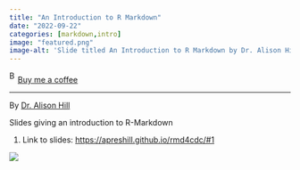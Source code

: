 ```yaml
---
title: "An Introduction to R Markdown"
date: "2022-09-22"
categories: [markdown,intro]
image: "featured.png"
image-alt: 'Slide titled An Introduction to R Markdown by Dr. Alison Hill from RStudio. On the left, there is an illustration of a woman lounging in a red armchair with a laptop and a cat at her feet. She is surrounded by potted plants and wall shelves with books, a vase of flowers, and a fishbowl. On the right side of the slide is the URL: https://rstd.io/rmd4cdc.'
---
```


<link href="https://fonts.googleapis.com/css?family=Cookie" rel="stylesheet"><a class="bmc-button" target="_blank" href="https://www.buymeacoffee.com/JoscelinRocha">![Buy me a coffee](https://cdn.buymeacoffee.com/buttons/bmc-new-btn-logo.svg){alt="Buy me a coffee" width="15" height="21"}Buy me a coffee</a>

------------------------------------------------------------------------

By [Dr. Alison Hill](https://apreshill.github.io/rmd4cdc/#1)

Slides giving an introduction to R-Markdown

1.  Link to slides: <https://apreshill.github.io/rmd4cdc/#1>

![](featured.png){fig-alt="Slide titled \"An Introduction to R Markdown\" by Dr. Alison Hill from RStudio. On the left, there is an illustration of a woman lounging in a red armchair with a laptop and a cat at her feet. She is surrounded by potted plants and wall shelves with books, a vase of flowers, and a fishbowl. On the right side of the slide is the URL: https://rstd.io/rmd4cdc."}
